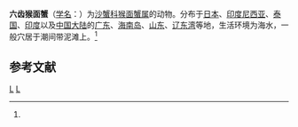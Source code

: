 {{Speciesbox
| taxon = Camptandrium sexdentatum
| binomial_authority = (Stimpson, 1858)<ref name='id11951'>{{cite web| url =http://www.bioinfo.cn/db05/BjdwSpecies.php?action=view&id=11951| title =六齿猴面蟹| work =《中国动物物种编目数据库》| publisher =中国科学院微生物研究所| author =中国科学院动物研究所| accessdate =2009-04-28| deadurl =yes| archiveurl =https://web.archive.org/web/20160305034239/http://www.bioinfo.cn/db05/BjdwSpecies.php?action=view&id=11951| archivedate =2016-03-05}}</ref>
}}

'''六齿猴面蟹'''（[[学名|学名]]：{{lang|la|''Camptandrium sexdentatum''}}）为[[沙蟹科|沙蟹科]][[猴面蟹属|猴面蟹属]]的动物。分布于[[日本|日本]]、[[印度尼西亚|印度尼西亚]]、[[泰国|泰国]]、[[印度|印度]]以及[[中国大陆|中国大陆]]的[[广东|广东]]、[[海南岛|海南岛]]、[[山东|山东]]、[[辽东湾|辽东湾]]等地，生活环境为海水，一般穴居于潮间带泥滩上。<ref name='id11951'/>

== 参考文献 ==
{{reflist}}

{{螃蟹小作品}}

{{Taxonbar}}
[[Category:1858年描述的动物|L]]
[[Category:猴面蟹属|L]]